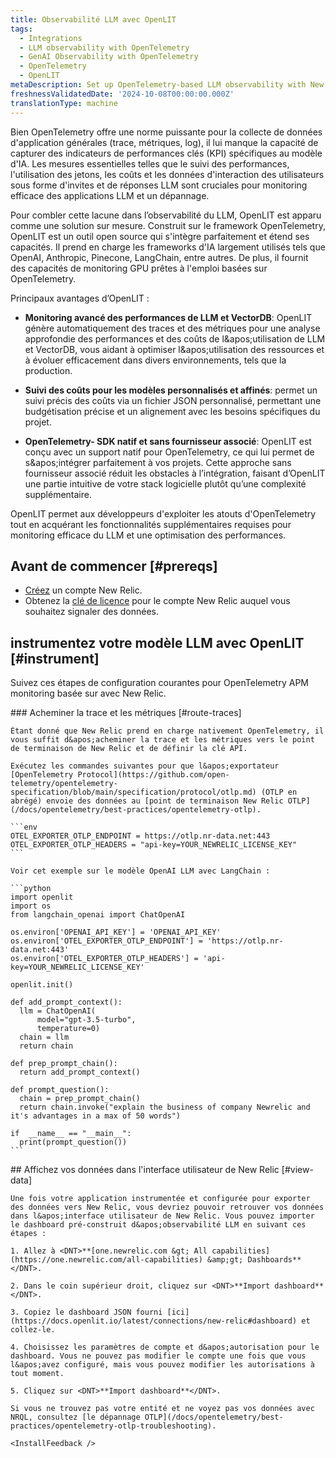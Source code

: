 ```yaml
---
title: Observabilité LLM avec OpenLIT
tags:
  - Integrations
  - LLM observability with OpenTelemetry
  - GenAI Observability with OpenTelemetry
  - OpenTelemetry
  - OpenLIT
metaDescription: Set up OpenTelemetry-based LLM observability with New Relic and OpenLIT.
freshnessValidatedDate: '2024-10-08T00:00:00.000Z'
translationType: machine
---
```


Bien OpenTelemetry offre une norme puissante pour la collecte de données d&apos;application générales (trace, métriques, log), il lui manque la capacité de capturer des indicateurs de performances clés (KPI) spécifiques au modèle d&apos;IA. Les mesures essentielles telles que le suivi des performances, l&apos;utilisation des jetons, les coûts et les données d&apos;interaction des utilisateurs sous forme d&apos;invites et de réponses LLM sont cruciales pour monitoring efficace des applications LLM et un dépannage.

Pour combler cette lacune dans l’observabilité du LLM, OpenLIT est apparu comme une solution sur mesure. Construit sur le framework OpenTelemetry, OpenLIT est un outil open source qui s&apos;intègre parfaitement et étend ses capacités. Il prend en charge les frameworks d&apos;IA largement utilisés tels que OpenAI, Anthropic, Pinecone, LangChain, entre autres. De plus, il fournit des capacités de monitoring GPU prêtes à l&apos;emploi basées sur OpenTelemetry.

Principaux avantages d’OpenLIT :

* **Monitoring avancé des performances de LLM et VectorDB**: OpenLIT génère automatiquement des traces et des métriques pour une analyse approfondie des performances et des coûts de l&amp;apos;utilisation de LLM et VectorDB, vous aidant à optimiser l&amp;apos;utilisation des ressources et à évoluer efficacement dans divers environnements, tels que la production.

* **Suivi des coûts pour les modèles personnalisés et affinés**: permet un suivi précis des coûts via un fichier JSON personnalisé, permettant une budgétisation précise et un alignement avec les besoins spécifiques du projet.

* **OpenTelemetry- SDK natif et sans fournisseur associé**: OpenLIT est conçu avec un support natif pour OpenTelemetry, ce qui lui permet de s&amp;apos;intégrer parfaitement à vos projets. Cette approche sans fournisseur associé réduit les obstacles à l’intégration, faisant d’OpenLIT une partie intuitive de votre stack logicielle plutôt qu’une complexité supplémentaire.

OpenLIT permet aux développeurs d&apos;exploiter les atouts d&apos;OpenTelemetry tout en acquérant les fonctionnalités supplémentaires requises pour monitoring efficace du LLM et une optimisation des performances.

## Avant de commencer [#prereqs]

* [Créez](https://newrelic.com/signup) un compte New Relic.
* Obtenez la [clé de licence](https://one.newrelic.com/launcher/api-keys-ui.launcher) pour le compte New Relic auquel vous souhaitez signaler des données.

## instrumentez votre modèle LLM avec OpenLIT [#instrument]

Suivez ces étapes de configuration courantes pour OpenTelemetry APM monitoring basée sur avec New Relic.

<Steps>
  <Step>
    ### Acheminer la trace et les métriques [#route-traces]

    Étant donné que New Relic prend en charge nativement OpenTelemetry, il vous suffit d&apos;acheminer la trace et les métriques vers le point de terminaison de New Relic et de définir la clé API.

    Exécutez les commandes suivantes pour que l&apos;exportateur [OpenTelemetry Protocol](https://github.com/open-telemetry/opentelemetry-specification/blob/main/specification/protocol/otlp.md) (OTLP en abrégé) envoie des données au [point de terminaison New Relic OTLP](/docs/opentelemetry/best-practices/opentelemetry-otlp).

    ```env
    OTEL_EXPORTER_OTLP_ENDPOINT = https://otlp.nr-data.net:443
    OTEL_EXPORTER_OTLP_HEADERS = "api-key=YOUR_NEWRELIC_LICENSE_KEY"
    ```

    Voir cet exemple sur le modèle OpenAI LLM avec LangChain :

    ```python
    import openlit
    import os
    from langchain_openai import ChatOpenAI

    os.environ['OPENAI_API_KEY'] = 'OPENAI_API_KEY'
    os.environ['OTEL_EXPORTER_OTLP_ENDPOINT'] = 'https://otlp.nr-data.net:443'
    os.environ['OTEL_EXPORTER_OTLP_HEADERS'] = 'api-key=YOUR_NEWRELIC_LICENSE_KEY'

    openlit.init()

    def add_prompt_context():
      llm = ChatOpenAI(
          model="gpt-3.5-turbo",
          temperature=0)
      chain = llm
      return chain

    def prep_prompt_chain():
      return add_prompt_context()

    def prompt_question():
      chain = prep_prompt_chain()
      return chain.invoke("explain the business of company Newrelic and it's advantages in a max of 50 words")

    if  __name__ == "__main__":
      print(prompt_question())
    ```
  </Step>

  <Step>
    ## Affichez vos données dans l&apos;interface utilisateur de New Relic [#view-data]

    Une fois votre application instrumentée et configurée pour exporter des données vers New Relic, vous devriez pouvoir retrouver vos données dans l&apos;interface utilisateur de New Relic. Vous pouvez importer le dashboard pré-construit d&apos;observabilité LLM en suivant ces étapes :

    1. Allez à <DNT>**[one.newrelic.com &gt; All capabilities](https://one.newrelic.com/all-capabilities) &amp;gt; Dashboards**</DNT>.

    2. Dans le coin supérieur droit, cliquez sur <DNT>**Import dashboard**</DNT>.

    3. Copiez le dashboard JSON fourni [ici](https://docs.openlit.io/latest/connections/new-relic#dashboard) et collez-le.

    4. Choisissez les paramètres de compte et d&apos;autorisation pour le dashboard. Vous ne pouvez pas modifier le compte une fois que vous l&apos;avez configuré, mais vous pouvez modifier les autorisations à tout moment.

    5. Cliquez sur <DNT>**Import dashboard**</DNT>.

    Si vous ne trouvez pas votre entité et ne voyez pas vos données avec NRQL, consultez [le dépannage OTLP](/docs/opentelemetry/best-practices/opentelemetry-otlp-troubleshooting).

    <InstallFeedback />
  </Step>
</Steps>
